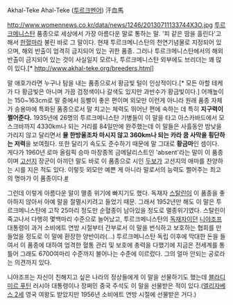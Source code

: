 Akhal-Teke
Ahal-Teke ([[투르크멘어]])
汗血馬

http://www.womennews.co.kr/data/news/1246/20130711133744X3O.jpg
[[투르크메니스탄]] 품종으로 세상에서 가장 아름다운 말로 통하는 말. '피 같은 땀을 흘린다'고 해서 [[한혈마]]라 불린 바로 그 말이다. 현재 투르크메니스탄의 천연기념물로 지정되어 있으며, 해외 반출이 엄격히 금지되어 있는 귀한 품종. 그러나 투르크메니스탄에서의 해외 반출이 금지되어 있는 것이 사실일지 모르나, 투르크메니스탄 외부에도 브리더는 꽤 많이 있다.[* http://www.akhal-teke.org/breeders.html]

말 애호가라면 누구나 탐을 내는 품종으로서 황금빛 털이 인상적이다.[* 모든 아할 테케가 다 황금빛은 아니며 가끔 검정색이나 갈색도 있지만 과반수가 황금빛이다.] 어깨높이는 150~163cm로 말 중에서 등빨이 좋은 편이며 외모만 이런게 아니라 원래 품종 자체가 승용마에 특화된 품종으로서 말 치고는 체력도 뛰어난 편에 속하는 데 특히 '''지구력이 쩔어준다.''' 1935년에 26명의 투르크메니스탄 기병들이 이 말을 타고 아스카바드에서 모스크바까지 4330km나 되는 거리를 84일만에 완주했는데 이 말들은 사흘동안 밤낮을 가리지 않고 달리면서 '''물 한방울조차 마시지 않고 360km나 되는 카라 쿰 사막을 횡단하는 저력'''을 보여줬다. 또한 달리기 속도도 준수하기 때문에 말 그대로 '''황금마'''인 셈이다. 게다가 1960년 로마 올림픽 승마 마장종목 금메달리스트인 'absent'라는 말이 이 품종이며 [[고선지]] 장군이 아끼던 말도 바로 이 품종으로 시인 [[두보]]가 고선지의 애마를 찬양하는 시를 지은 적도 있다. 이렇듯 외모만 예쁜 게 아니라 말로서의 능력도 쩔어주는 최고의 명마가 이 품종이다.[http://blog.naver.com/rhrhektzja?Redirect=Log&logNo=100026864047 #]

그런데 이렇게 아름다운 말이 멸종 위기에 빠지기도 했다. 독재자 [[스탈린]]이 이 품종을 좋아하지 않아서 아예 말을 절멸시키려고 들었기 때문. 그래서 1952년만 해도 이 말은 투르크메니스탄에 고작 25마리 정도만 순혈종이 남아있을 정도로 멸종위기였다. 스탈린이 죽고나서 다행히 몇백마리 수준으로 늘어났고, 투르크메니스탄의 [[독재자]]이던 [[니야조프]] 대통령이 과거 소비에트 연방 시절부터 간부로서 이 말을 번식하고 보호하는 협회를 만들었을 정도로 이 말에 환장한 양반이라(...) 투르크메니스탄 독립 이후에 막대한 돈을 들여서 이 품종에 대하여 엄격한 혈통 관리 및 보호에 총력을 다했기에 지금은 전세계를 통틀어 그래도 6700여마리 수준까지 불어나는 수준에 이르렀다. 그의 얼마 안되는 공로라는 의견까지 있다.

니야조프는 자신이 친해지고 싶은 나라의 정상들에게 이 말을 선물하기도 했는데 [[블라디미르 푸틴]] 러시아 대통령이나 장쩌민 중국 주석도 이 말을 선물받은 적이 있다.([[엘리자베스 2세]] 영국 여왕도 받았지만 1956년 소비에트 연방 시절에 선물받은 거다.)
